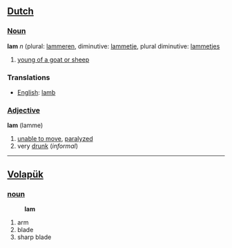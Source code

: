 == [[Dutch]] ==

=== [[Noun]] ===

'''lam''' ''n'' (plural: [[lammeren]], diminutive: [[lammetje]], plural diminutive: [[lammetjes]]

# [[young of a goat or sheep]]

=== Translations ===
*[[English]]: [[lamb]]

=== [[Adjective]] ===

'''lam''' (lamme)

# [[unable to move]], [[paralyzed]]
# very [[drunk]] (''informal'')

----
== [[Volapük]] ==
=== [[noun]] ===
:'''lam'''
# arm 
# blade 
# sharp blade